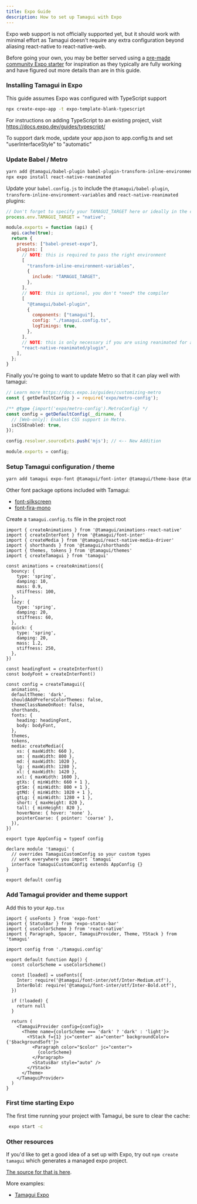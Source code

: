 ```yaml
---
title: Expo Guide
description: How to set up Tamagui with Expo
---
```


<Notice>
  Expo web support is not officially supported yet, but it should work with minimal effort
  as Tamagui doesn't require any extra configuration beyond aliasing react-native to
  react-native-web.
</Notice>

Before going your own, you may be better served using a [pre-made community Expo starter](/community) for inspiration as they typically are fully working and have figured out more details than are in this guide.

### Installing Tamagui in Expo

This guide assumes Expo was configured with TypeScript support

```bash
npx create-expo-app -t expo-template-blank-typescript
```

For instructions on adding TypeScript to an existing project, visit https://docs.expo.dev/guides/typescript/

To support dark mode, update your app.json to app.config.ts and set "userInterfaceStyle" to "automatic"

### Update Babel / Metro

```bash
yarn add @tamagui/babel-plugin babel-plugin-transform-inline-environment-variables
npx expo install react-native-reanimated
```

Update your `babel.config.js` to include the `@tamagui/babel-plugin`, `transform-inline-environment-variables` and `react-native-reanimated` plugins:

```js
// Don't forget to specify your TAMAGUI_TARGET here or ideally in the command to run / .env files
process.env.TAMAGUI_TARGET = "native";

module.exports = function (api) {
  api.cache(true);
  return {
    presets: ["babel-preset-expo"],
    plugins: [
      // NOTE: this is required to pass the right environment
      [
        "transform-inline-environment-variables",
        {
          include: "TAMAGUI_TARGET",
        },
      ],
      // NOTE: this is optional, you don't *need* the compiler
      [
        "@tamagui/babel-plugin",
        {
          components: ["tamagui"],
          config: "./tamagui.config.ts",
          logTimings: true,
        },
      ],
      // NOTE: this is only necessary if you are using reanimated for animations
      "react-native-reanimated/plugin",
    ],
  };
}

```

Finally you're going to want to update Metro so that it can play well with tamagui:
```ts
// Learn more https://docs.expo.io/guides/customizing-metro
const { getDefaultConfig } = require('expo/metro-config');

/** @type {import('expo/metro-config').MetroConfig} */
const config = getDefaultConfig(__dirname, {
  // [Web-only]: Enables CSS support in Metro.
  isCSSEnabled: true,
});

config.resolver.sourceExts.push('mjs'); // <-- New Addition

module.exports = config;
```

### Setup Tamagui configuration / theme

```bash
yarn add tamagui expo-font @tamagui/font-inter @tamagui/theme-base @tamagui/animations-react-native @tamagui/config react-native-web react-dom
```

Other font package options included with Tamagui:

- [font-silkscreen](https://github.com/tamagui/tamagui/tree/master/packages/font-silkscreen)
- [font-fira-mono](https://github.com/tamagui/tamagui/tree/master/packages/font-fira-mono)

Create a `tamagui.config.ts` file in the project root

```tsx
import { createAnimations } from '@tamagui/animations-react-native'
import { createInterFont } from '@tamagui/font-inter'
import { createMedia } from '@tamagui/react-native-media-driver'
import { shorthands } from '@tamagui/shorthands'
import { themes, tokens } from '@tamagui/themes'
import { createTamagui } from 'tamagui'

const animations = createAnimations({
  bouncy: {
    type: 'spring',
    damping: 10,
    mass: 0.9,
    stiffness: 100,
  },
  lazy: {
    type: 'spring',
    damping: 20,
    stiffness: 60,
  },
  quick: {
    type: 'spring',
    damping: 20,
    mass: 1.2,
    stiffness: 250,
  },
})

const headingFont = createInterFont()
const bodyFont = createInterFont()

const config = createTamagui({
  animations,
  defaultTheme: 'dark',
  shouldAddPrefersColorThemes: false,
  themeClassNameOnRoot: false,
  shorthands,
  fonts: {
    heading: headingFont,
    body: bodyFont,
  },
  themes,
  tokens,
  media: createMedia({
    xs: { maxWidth: 660 },
    sm: { maxWidth: 800 },
    md: { maxWidth: 1020 },
    lg: { maxWidth: 1280 },
    xl: { maxWidth: 1420 },
    xxl: { maxWidth: 1600 },
    gtXs: { minWidth: 660 + 1 },
    gtSm: { minWidth: 800 + 1 },
    gtMd: { minWidth: 1020 + 1 },
    gtLg: { minWidth: 1280 + 1 },
    short: { maxHeight: 820 },
    tall: { minHeight: 820 },
    hoverNone: { hover: 'none' },
    pointerCoarse: { pointer: 'coarse' },
  }),
})

export type AppConfig = typeof config

declare module 'tamagui' {
  // overrides TamaguiCustomConfig so your custom types
  // work everywhere you import `tamagui`
  interface TamaguiCustomConfig extends AppConfig {}
}

export default config
```

### Add Tamagui provider and theme support

Add this to your `App.tsx`

```tsx
import { useFonts } from 'expo-font'
import { StatusBar } from 'expo-status-bar'
import { useColorScheme } from 'react-native'
import { Paragraph, Spacer, TamaguiProvider, Theme, YStack } from 'tamagui'

import config from './tamagui.config'

export default function App() {
  const colorScheme = useColorScheme()

  const [loaded] = useFonts({
    Inter: require('@tamagui/font-inter/otf/Inter-Medium.otf'),
    InterBold: require('@tamagui/font-inter/otf/Inter-Bold.otf'),
  })

  if (!loaded) {
    return null
  }

  return (
    <TamaguiProvider config={config}>
      <Theme name={colorScheme === 'dark' ? 'dark' : 'light'}>
        <YStack f={1} jc="center" ai="center" backgroundColor={'$backgroundSoft'}>
          <Paragraph color="$color" jc="center">
            {colorScheme}
          </Paragraph>
          <StatusBar style="auto" />
        </YStack>
      </Theme>
    </TamaguiProvider>
  )
}
```

### First time starting Expo

The first time running your project with Tamagui, be sure to clear the cache:

```bash
 expo start -c
```

### Other resources

If you'd like to get a good idea of a set up with Expo, try out `npm create tamagui` which generates a managed expo project.

[The source for that is here](https://github.com/tamagui/tamagui/tree/master/starters/next-expo-solito).

More examples:

- [Tamagui Expo](https://github.com/ivopr/tamagui-expo)

